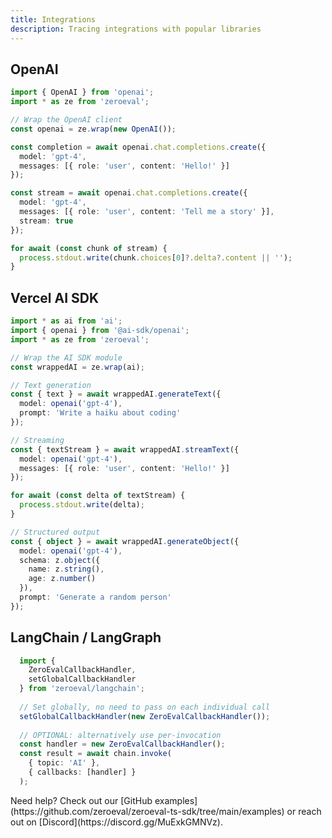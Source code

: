 ```yaml
---
title: Integrations
description: Tracing integrations with popular libraries
---
```


## OpenAI

```typescript
import { OpenAI } from 'openai';
import * as ze from 'zeroeval';

// Wrap the OpenAI client
const openai = ze.wrap(new OpenAI());

const completion = await openai.chat.completions.create({
  model: 'gpt-4',
  messages: [{ role: 'user', content: 'Hello!' }]
});

const stream = await openai.chat.completions.create({
  model: 'gpt-4',
  messages: [{ role: 'user', content: 'Tell me a story' }],
  stream: true
});

for await (const chunk of stream) {
  process.stdout.write(chunk.choices[0]?.delta?.content || '');
}
```

## Vercel AI SDK

```typescript
import * as ai from 'ai';
import { openai } from '@ai-sdk/openai';
import * as ze from 'zeroeval';

// Wrap the AI SDK module
const wrappedAI = ze.wrap(ai);

// Text generation
const { text } = await wrappedAI.generateText({
  model: openai('gpt-4'),
  prompt: 'Write a haiku about coding'
});

// Streaming
const { textStream } = await wrappedAI.streamText({
  model: openai('gpt-4'),
  messages: [{ role: 'user', content: 'Hello!' }]
});

for await (const delta of textStream) {
  process.stdout.write(delta);
}

// Structured output
const { object } = await wrappedAI.generateObject({
  model: openai('gpt-4'),
  schema: z.object({
    name: z.string(),
    age: z.number()
  }),
  prompt: 'Generate a random person'
});
```

## LangChain / LangGraph

```typescript
  import { 
    ZeroEvalCallbackHandler, 
    setGlobalCallbackHandler 
  } from 'zeroeval/langchain';
  
  // Set globally, no need to pass on each individual call
  setGlobalCallbackHandler(new ZeroEvalCallbackHandler());
  
  // OPTIONAL: alternatively use per-invocation
  const handler = new ZeroEvalCallbackHandler();
  const result = await chain.invoke(
    { topic: 'AI' },
    { callbacks: [handler] }
  );
  ```

<Note>
  Need help? Check out our [GitHub examples](https://github.com/zeroeval/zeroeval-ts-sdk/tree/main/examples) or reach out on [Discord](https://discord.gg/MuExkGMNVz).
</Note> 